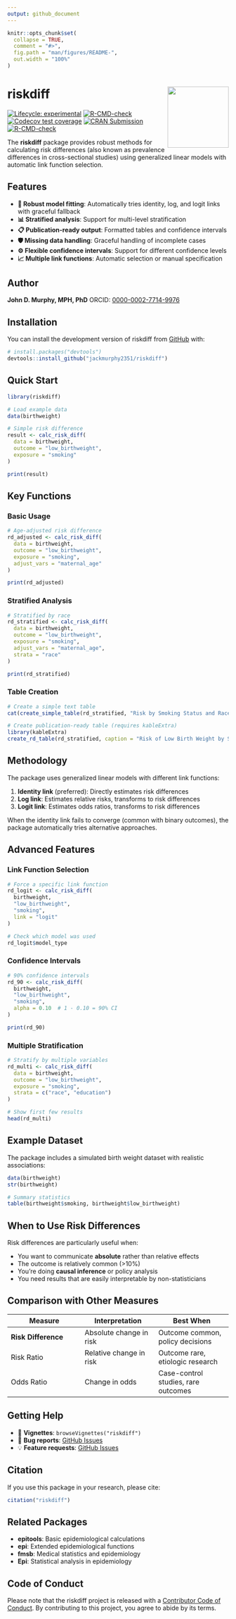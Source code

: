 ```yaml
---
output: github_document
---
```


<!-- README.md is generated from README.Rmd. Please edit that file -->

```r
knitr::opts_chunk$set(
  collapse = TRUE,
  comment = "#>",
  fig.path = "man/figures/README-",
  out.width = "100%"
)
```

# riskdiff <img src="man/figures/logo.png" align="right" height="139"/>

<!-- badges: start -->

[![Lifecycle: experimental](https://img.shields.io/badge/lifecycle-experimental-orange.svg)](https://lifecycle.r-lib.org/articles/stages.html#experimental) [![R-CMD-check](https://github.com/jackmurphy2351/riskdiff/workflows/R-CMD-check/badge.svg)](https://github.com/jackmurphy2351/riskdiff/actions) [![Codecov test coverage](https://codecov.io/gh/jackmurphy2351/riskdiff/branch/main/graph/badge.svg)](https://app.codecov.io/gh/jackmurphy2351/riskdiff?branch=main) [![CRAN Submission](https://img.shields.io/badge/CRAN-Submitted-yellow.svg)](https://cran.r-project.org/package=riskdiff) [![R-CMD-check](https://github.com/jackmurphy2351/riskdiff/actions/workflows/R-CMD-check.yaml/badge.svg)](https://github.com/jackmurphy2351/riskdiff/actions/workflows/R-CMD-check.yaml)

<!-- badges: end -->

The **riskdiff** package provides robust methods for calculating risk differences (also known as prevalence differences in cross-sectional studies) using generalized linear models with automatic link function selection.

## Features

-   **🔧 Robust model fitting**: Automatically tries identity, log, and logit links with graceful fallback
-   **📊 Stratified analysis**: Support for multi-level stratification
-   **📋 Publication-ready output**: Formatted tables and confidence intervals
-   **🛡️ Missing data handling**: Graceful handling of incomplete cases
-   **⚙️ Flexible confidence intervals**: Support for different confidence levels
-   **📈 Multiple link functions**: Automatic selection or manual specification

## Author

**John D. Murphy, MPH, PhD** ORCID: [0000-0002-7714-9976](https://orcid.org/0000-0002-7714-9976)

## Installation

You can install the development version of riskdiff from [GitHub](https://github.com/) with:

``` r
# install.packages("devtools")
devtools::install_github("jackmurphy2351/riskdiff")
```

## Quick Start

```r
library(riskdiff)

# Load example data
data(birthweight)

# Simple risk difference
result <- calc_risk_diff(
  data = birthweight,
  outcome = "low_birthweight",
  exposure = "smoking"
)

print(result)
```

## Key Functions

### Basic Usage

```r
# Age-adjusted risk difference
rd_adjusted <- calc_risk_diff(
  data = birthweight,
  outcome = "low_birthweight", 
  exposure = "smoking",
  adjust_vars = "maternal_age"
)

print(rd_adjusted)
```

### Stratified Analysis

```r
# Stratified by race
rd_stratified <- calc_risk_diff(
  data = birthweight,
  outcome = "low_birthweight",
  exposure = "smoking",
  adjust_vars = "maternal_age",
  strata = "race"
)

print(rd_stratified)
```

### Table Creation

```r
# Create a simple text table
cat(create_simple_table(rd_stratified, "Risk by Smoking Status and Race"))
```

```r
# Create publication-ready table (requires kableExtra)
library(kableExtra)
create_rd_table(rd_stratified, caption = "Risk of Low Birth Weight by Smoking Status")
```

## Methodology

The package uses generalized linear models with different link functions:

1.  **Identity link** (preferred): Directly estimates risk differences
2.  **Log link**: Estimates relative risks, transforms to risk differences\
3.  **Logit link**: Estimates odds ratios, transforms to risk differences

When the identity link fails to converge (common with binary outcomes), the package automatically tries alternative approaches.

## Advanced Features

### Link Function Selection

```r
# Force a specific link function
rd_logit <- calc_risk_diff(
  birthweight, 
  "low_birthweight", 
  "smoking",
  link = "logit"
)

# Check which model was used
rd_logit$model_type
```

### Confidence Intervals

```r
# 90% confidence intervals
rd_90 <- calc_risk_diff(
  birthweight,
  "low_birthweight", 
  "smoking",
  alpha = 0.10  # 1 - 0.10 = 90% CI
)

print(rd_90)
```

### Multiple Stratification

```r
# Stratify by multiple variables
rd_multi <- calc_risk_diff(
  data = birthweight,
  outcome = "low_birthweight",
  exposure = "smoking", 
  strata = c("race", "education")
)

# Show first few results
head(rd_multi)
```

## Example Dataset

The package includes a simulated birth weight dataset with realistic associations:

```r
data(birthweight)
str(birthweight)

# Summary statistics
table(birthweight$smoking, birthweight$low_birthweight)
```

## When to Use Risk Differences

Risk differences are particularly useful when:

-   You want to communicate **absolute** rather than relative effects
-   The outcome is relatively common (\>10%)
-   You're doing **causal inference** or policy analysis
-   You need results that are easily interpretable by non-statisticians

## Comparison with Other Measures

| Measure | Interpretation | Best When |
|----|----|----|
| **Risk Difference** | Absolute change in risk | Outcome common, policy decisions |
| Risk Ratio | Relative change in risk | Outcome rare, etiologic research |
| Odds Ratio | Change in odds | Case-control studies, rare outcomes |

## Getting Help

-   📖 **Vignettes**: `browseVignettes("riskdiff")`
-   🐛 **Bug reports**: [GitHub Issues](https://github.com/jackmurphy2351/riskdiff/issues)
-   💡 **Feature requests**: [GitHub Issues](https://github.com/jackmurphy2351/riskdiff/issues)

## Citation

If you use this package in your research, please cite:

``` r
citation("riskdiff")
```

## Related Packages

-   **epitools**: Basic epidemiological calculations
-   **epi**: Extended epidemiological functions\
-   **fmsb**: Medical statistics and epidemiology
-   **Epi**: Statistical analysis in epidemiology

## Code of Conduct

Please note that the riskdiff project is released with a [Contributor Code of Conduct](https://contributor-covenant.org/version/2/1/CODE_OF_CONDUCT.html). By contributing to this project, you agree to abide by its terms.
